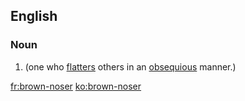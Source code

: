==English==

===Noun===
{{en-noun|head=[[brown]]-[[noser]]}}

# {{context|idiomatic}} {{alternative spelling of|brown noser}} (one who [[flatters]] others in an [[obsequious]] manner.)

[[fr:brown-noser]]
[[ko:brown-noser]]